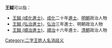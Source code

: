 '''王鉞'''可以指：
* [[王鉞_(成化進士)|王鉞 (成化進士)]]，[[成化|成化]]二十年[[進士|進士]]、[[明朝|明朝]]政治人物
* [[王鉞_(弘治進士)|王鉞 (弘治進士)]]，[[弘治|弘治]]三年進士、明朝政治人物
* [[王鉞_(順治進士)|王鉞 (順治進士)]]，[[順治|順治]]十六年進士、[[清朝|清朝]]政治人物
{{disambig}}

[[Category:二字王姓人名消歧义|Category:二字王姓人名消歧义]]